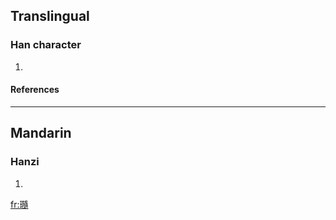==Translingual==
===Han character===
{{Han char|rn=96|rad=玉|as=16|sn=20|four=|canj=一土弓中月 (MGNLB)}}
# {{defn|Han|sort=玉16}}
====References====
{{Han ref|kx=0745.090|dkj=21338|dj=1153.200|hdz=21145.100|uh=74CD|ud=29901}}

----
==Mandarin==
===Hanzi===
{{cmn-hanzi|pin=[[sùi]] (sui4)|wg=sui<sup>4</sup>}}
# {{defn|Mandarin}}

[[fr:瓍]]
